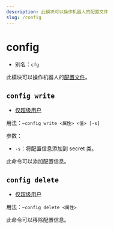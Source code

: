 ```yaml
---
description: 此模块可以操作机器人的配置文件
slug: /config
---
```


# config

-   别名：`cfg`

此模块可以操作机器人的[配置文件](config)。

## `config write`

-   [仅超级用户](permissions)

用法：`~config write <属性> <值> [-s]`

参数：

-   `-s`：将配置信息添加到 secret 类。

此命令可以添加配置信息。

## `config delete`

-   [仅超级用户](permissions)

用法：`~config delete <属性>`

此命令可以移除配置信息。
